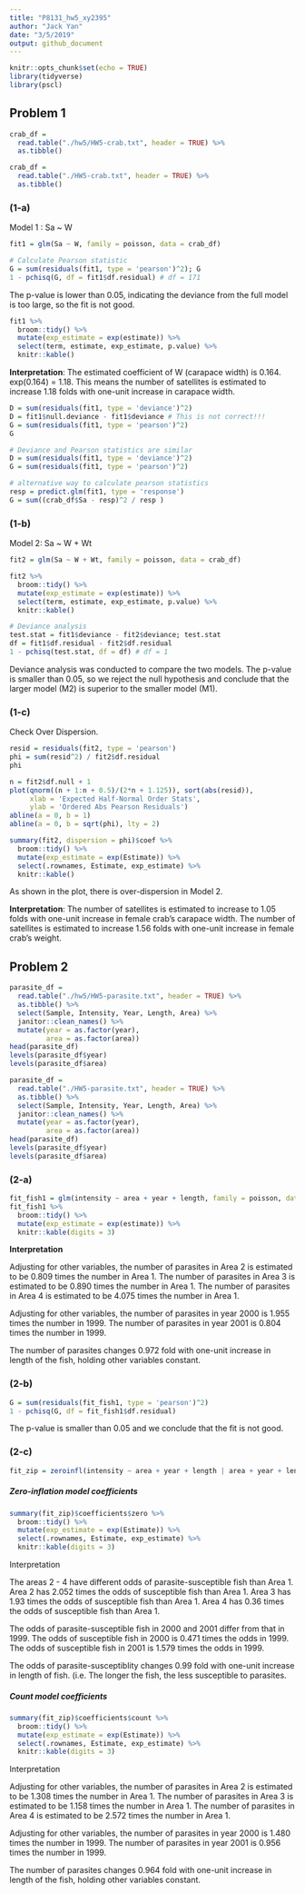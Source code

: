 ```yaml
---
title: "P8131_hw5_xy2395"
author: "Jack Yan"
date: "3/5/2019"
output: github_document
---
```


```r
knitr::opts_chunk$set(echo = TRUE)
library(tidyverse)
library(pscl)
```

## Problem 1

```r
crab_df = 
  read.table("./hw5/HW5-crab.txt", header = TRUE) %>% 
  as.tibble()
```

```r
crab_df = 
  read.table("./HW5-crab.txt", header = TRUE) %>% 
  as.tibble()
```

### (1-a)

Model 1 : Sa ~ W

```r
fit1 = glm(Sa ~ W, family = poisson, data = crab_df)

# Calculate Pearson statistic
G = sum(residuals(fit1, type = 'pearson')^2); G
1 - pchisq(G, df = fit1$df.residual) # df = 171
```

The p-value is lower than 0.05, indicating the deviance from the full model is too large, so the fit is not good.

```r
fit1 %>% 
  broom::tidy() %>% 
  mutate(exp_estimate = exp(estimate)) %>% 
  select(term, estimate, exp_estimate, p.value) %>% 
  knitr::kable()
```

**Interpretation**: The estimated coefficient of W (carapace width) is 0.164. exp(0.164) = 1.18. This means the number of satellites is estimated to increase 1.18 folds with one-unit increase in carapace width.

```r
D = sum(residuals(fit1, type = 'deviance')^2)
D = fit1$null.deviance - fit1$deviance # This is not correct!!!
G = sum(residuals(fit1, type = 'pearson')^2)
G

# Deviance and Pearson statistics are similar
D = sum(residuals(fit1, type = 'deviance')^2)
G = sum(residuals(fit1, type = 'pearson')^2)

# alternative way to calculate pearson statistics
resp = predict.glm(fit1, type = 'response')
G = sum((crab_df$Sa - resp)^2 / resp )
```


### (1-b)

Model 2: Sa ~ W + Wt

```r
fit2 = glm(Sa ~ W + Wt, family = poisson, data = crab_df)

fit2 %>% 
  broom::tidy() %>% 
  mutate(exp_estimate = exp(estimate)) %>% 
  select(term, estimate, exp_estimate, p.value) %>% 
  knitr::kable()

# Deviance analysis
test.stat = fit1$deviance - fit2$deviance; test.stat
df = fit1$df.residual - fit2$df.residual
1 - pchisq(test.stat, df = df) # df = 1
```

Deviance analysis was conducted to compare the two models. The p-value is smaller than 0.05, so we reject the null hypothesis and conclude that the larger model (M2) is superior to the smaller model (M1). 

### (1-c)

Check Over Dispersion.
```r
resid = residuals(fit2, type = 'pearson')
phi = sum(resid^2) / fit2$df.residual
phi

n = fit2$df.null + 1
plot(qnorm((n + 1:n + 0.5)/(2*n + 1.125)), sort(abs(resid)),
     xlab = 'Expected Half-Normal Order Stats',
     ylab = 'Ordered Abs Pearson Residuals')
abline(a = 0, b = 1)
abline(a = 0, b = sqrt(phi), lty = 2)

summary(fit2, dispersion = phi)$coef %>%
  broom::tidy() %>% 
  mutate(exp_estimate = exp(Estimate)) %>% 
  select(.rownames, Estimate, exp_estimate) %>%
  knitr::kable()
```

As shown in the plot, there is over-dispersion in Model 2. 

**Interpretation**: The number of satellites is estimated to increase to 1.05 folds with one-unit increase in female crab's carapace width. The number of satellites is estimated to increase 1.56 folds with one-unit increase in female crab's weight.



## Problem 2
```r
parasite_df = 
  read.table("./hw5/HW5-parasite.txt", header = TRUE) %>% 
  as.tibble() %>% 
  select(Sample, Intensity, Year, Length, Area) %>% 
  janitor::clean_names() %>% 
  mutate(year = as.factor(year),
         area = as.factor(area))
head(parasite_df)
levels(parasite_df$year)
levels(parasite_df$area)
```

```r
parasite_df = 
  read.table("./HW5-parasite.txt", header = TRUE) %>% 
  as.tibble() %>% 
  select(Sample, Intensity, Year, Length, Area) %>% 
  janitor::clean_names() %>% 
  mutate(year = as.factor(year),
         area = as.factor(area))
head(parasite_df)
levels(parasite_df$year)
levels(parasite_df$area)
```

### (2-a)
```r
fit_fish1 = glm(intensity ~ area + year + length, family = poisson, data = parasite_df)
fit_fish1 %>% 
  broom::tidy() %>% 
  mutate(exp_estimate = exp(estimate)) %>% 
  knitr::kable(digits = 3)

```

**Interpretation**

Adjusting for other variables, the number of parasites in Area 2 is estimated to be 0.809 times the number in Area 1. The number of parasites in Area 3 is estimated to be 0.890 times the number in Area 1. The number of parasites in Area 4 is estimated to be 4.075 times the number in Area 1.

Adjusting for other variables, the number of parasites in year 2000 is 1.955 times the number in 1999. The number of parasites in year 2001 is 0.804 times the number in 1999.

The number of parasites changes 0.972 fold with one-unit increase in length of the fish, holding other variables constant. 


### (2-b)
```r
G = sum(residuals(fit_fish1, type = 'pearson')^2)
1 - pchisq(G, df = fit_fish1$df.residual)
```

The p-value is smaller than 0.05 and we conclude that the fit is not good.


### (2-c)
```r
fit_zip = zeroinfl(intensity ~ area + year + length | area + year + length, data = parasite_df)
```

##### Zero-inflation model coefficients
```r
summary(fit_zip)$coefficients$zero %>% 
  broom::tidy() %>% 
  mutate(exp_estimate = exp(Estimate)) %>% 
  select(.rownames, Estimate, exp_estimate) %>%
  knitr::kable(digits = 3)
```

Interpretation

The areas 2 - 4 have different odds of parasite-susceptible fish than Area 1. Area 2 has 2.052 times the odds of susceptible fish than Area 1. Area 3 has 1.93 times the odds of susceptible fish than Area 1. Area 4 has 0.36 times the odds of susceptible fish than Area 1.

The odds of parasite-susceptible fish in 2000 and 2001 differ from that in 1999. The odds of susceptible fish in 2000 is 0.471 times the odds in 1999. The odds of susceptible fish in 2001 is 1.579 times the odds in 1999. 

The odds of parasite-susceptiblity changes 0.99 fold with one-unit increase in length of fish. (i.e. The longer the fish, the less susceptible to parasites.

##### Count model coefficients
```r
summary(fit_zip)$coefficients$count %>% 
  broom::tidy() %>% 
  mutate(exp_estimate = exp(Estimate)) %>% 
  select(.rownames, Estimate, exp_estimate) %>%
  knitr::kable(digits = 3)
```

Interpretation

Adjusting for other variables, the number of parasites in Area 2 is estimated to be 1.308 times the number in Area 1. The number of parasites in Area 3 is estimated to be 1.158 times the number in Area 1. The number of parasites in Area 4 is estimated to be 2.572 times the number in Area 1.

Adjusting for other variables, the number of parasites in year 2000 is 1.480 times the number in 1999. The number of parasites in year 2001 is 0.956 times the number in 1999.

The number of parasites changes 0.964 fold with one-unit increase in length of the fish, holding other variables constant. 


